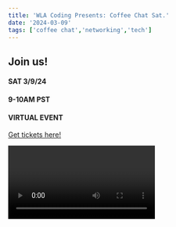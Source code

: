 ```yaml
---
title: 'WLA Coding Presents: Coffee Chat Sat.'
date: '2024-03-09'
tags: ['coffee chat','networking','tech']
---
```

## Join us!
#### SAT 3/9/24 
#### 9-10AM PST
#### VIRTUAL EVENT
[Get tickets here!](https://buy.stripe.com/00g8y5fCd5UCaSkfZ1)

<Video id="ZLvaHMbXJYY" />

Howdy all, join West LA Coding for a power hour of virtual networking! 

#### Agenda:

Host Introduction: 

We’ll begin with a brief overview of our new event series and what we hope to transpire over the course of the next few weeks with our Coffee Chat Saturday series.

Also, we’ll list the information and resources available to you during the break out rooms portion of the event. 

To include, resume overview, general networking, tech preparation info and much more.

Round Robin:

This is your time to advocate for yourself and what you hope to gain from this experience, the floor is yours!

For example, pitch yourself and or services. Looking for work? Tell the group what industry you're looking to learn more about. 

This is your time, take advantage of it!

Breakout Rooms:

Following the group portion, you’ll have the opportunity to break off and meet everyone individually or in small groups.

You will also have the option to remain in main room, where questions will be answered pertaining to Tech, Education, Entrepreneurship & whatever questions you may have.

Thank you and we hope to see you there!

Sign up! 

[Get tickets here!](https://buy.stripe.com/00g8y5fCd5UCaSkfZ1)
